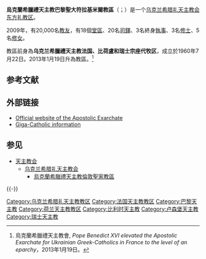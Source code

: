 {{Infobox Roman Catholic diocese
|Roman Catholic Diocese of=烏克蘭希臘禮天主教<br />巴黎聖大符拉基米爾教區
|local = {{lang|uk|Єпархія Святого Володимира Великого у Парижі}}{{uk}}
|image=
|caption=
|location= {{Flagicon|FRA}} [[法国|法国]][[巴黎|巴黎]]
|territory=
|population=
|rite=[[拜占庭礼|拜占庭礼]]
|eastern church=[[乌克兰希腊礼天主教会|乌克兰希腊礼天主教会]]
|patron=
|province=
|established=
|cathedral=[[乌克兰希腊礼天主教圣沃洛德米尔主教座堂|乌克兰希腊礼天主教圣沃洛德米尔主教座堂]]
|co-cathedral=
|leadership=主教
|website=
|pope=
|patriarch=
|metropolitan=
|major archbishop=
|ordinary=鮑里斯·古吉亞克
|coadjutor archbishop=
|coadjutor bishop=
|auxiliary=
|emeritus=
}}

'''烏克蘭希臘禮天主教巴黎聖大符拉基米爾教區'''（{{lang-uk|Єпархія святого Володимира Великого у Парижі}}；{{lang-fr|Éparchie Saint Vladimir le Grand de Paris des Ukrainiens}}）是一个[[乌克兰希腊礼天主教会|乌克兰希腊礼天主教会]][[东方礼教区|东方礼教区]]。

2009年，有20,000名[[教友|教友]]，有18個[[堂區|堂區]]、20名[[司鐸|司鐸]]、3名終身[[執事|執事]]、3名[[修士|修士]]、5名[[修女|修女]]。

教區前身為'''乌克兰希臘禮天主教法国、比荷盧和瑞士宗座代牧区'''，成立於1960年7月22日。2013年1月19日升為教區。<ref>烏克蘭希臘禮天主教會, ''Pope Benedict XVI elevated the Apostolic Exarchate for Ukrainian Greek-Catholics in France to the level of an eparchy''，2013年1月19日。</ref>

== 参考文献 ==
{{Reflist}}

== 外部链接 ==
* [http://eglise.ukrainienne.free.fr/paris/index.php Official website of the Apostolic Exarchate] {{Wayback|url=http://eglise.ukrainienne.free.fr/paris/index.php |date=20191230095242 }}
* [http://www.gcatholic.org/dioceses/diocese/fran2.htm Giga-Catholic information] 

== 参见 ==
{{Portal box|天主教|法国|荷兰|比利时|卢森堡|瑞士}}
* [[天主教会|天主教会]]
** [[乌克兰希腊礼天主教会|乌克兰希腊礼天主教会]]
*** [[烏克蘭希臘禮天主教倫敦聖家教區|烏克蘭希臘禮天主教倫敦聖家教區]]

{{-}}
{{烏克蘭希臘禮天主教會教區}}
{{法國天主教教區}}
{{荷蘭天主教教區}}
{{比利時天主教教區}}

[[Category:乌克兰希腊礼天主教教区|Category:乌克兰希腊礼天主教教区]]
[[Category:法国天主教教区|Category:法国天主教教区]]
[[Category:巴黎天主教|Category:巴黎天主教]]
[[Category:荷兰天主教教区|Category:荷兰天主教教区]]
[[Category:比利时天主教|Category:比利时天主教]]
[[Category:卢森堡天主教|Category:卢森堡天主教]]
[[Category:瑞士天主教|Category:瑞士天主教]]